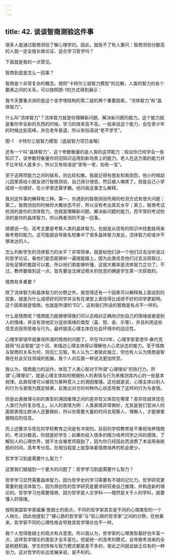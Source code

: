 ```yaml
---
---
---
```

title: 42. 谈谈智商测验这件事
---




很多人是通过智商测验了解心理学的。因此，就免不了有人要问：智商测验分数高的人就一定会擅长做论证、适合学习哲学吗？

下面就是我的一点管见。





智商到底是怎么一回事？


智商是个非常复杂的概念。按照“卡特尔三层智力模型”的见解，人类的智力的各个要素之间的关系，可以按照图-1的方式得到展示：

我今天要重点讲的是这个金字塔结构的第二层的两个重要因素，“流体智力”和“晶体智力”。

什么叫“流体智力”？流体智力就是你理解新问题、解决新问题的能力。这个能力就是看你学全新的东西的时候，学习的效率高不高。一般来说这个能力，会在青少年的时候达到高峰，并在老年衰退，所以有俗语说“老不学艺”。

图-1　卡特尔三层智力模型（底层智力项已省略）



还有一个叫“晶体智力”，这个参数衡量的是人类的这项能力：假设你已经学会一些知识了，该参数将衡量你将旧知识运用到新场景上的能力。老人在这方面的能力并不比年轻人差多少，所以又有俗语说“家有一老，如有一宝”。

至于这两项能力之间的联系，则比较松散。我就记得有朋友和我抱怨，他小时候幼儿园里真给小朋友进行智商测验，自己得分很低，然后被人嘲笑了。但是自己小学成绩一向很好，在小学里还算学霸。他问我这事怎么解释。

我对这件事的解释有三种。第一，你遇到的智商测验所用的检测方式有很大问题；第二，智商测验的时候你大概状态不好，所以没有考出真实水平；第三，智商考试检测的是你的流体智力，也就是理解新问题、解决新问题的能力，而平常的考试检测的是你的晶体智力，所以两者测的不是一回事。

顺便说一句，高考主要是考察人类的晶体智力，也就是从现有的知识中找套路用来做考卷的能力。这可能就会导致名校集中了很多晶体智力发达，流体智力却或许不够发达的人。

怎么判断学生的流体智力的水平？非常简单，就是给他们讲一个他们过去没听说过的哲学论证，看他们是否能够听一遍就能跟上。因为此类信息他们过去没获取过，没有足够的套路可以套，所以他们若能够听懂，这就大概率是流体智力之功了。不过，教师要做到这一点，首先要设法保证相关的信息的确是学生第一次获取的。





情商有多重要？


除了流体智力和晶体智力的分野之外，我觉得还有一个因素可以解释我上面说到的现象，就是为什么成绩好的同学并没有在课堂上表现得比成绩不好的同学更聪明。这个因素就是情商，也就是所谓的“EQ”。这和我们所说的智商是有点不一样的。

什么是情商呢？情商能力能够使得我们可以去相对正确地识别自己的情绪或者是别人的情绪，并且有效地区分这些情绪的类型（喜、怒、哀、乐等），并且利用这些信息去指导思维与行为，最终提高心理主体在社会环境中的适应性。

心理学家很早就重视所谓的情商的问题了。早在1920年，心理学家爱德华·桑代克就用“社会智能”这个词，来描述心理主体得以理解他人心灵状态的能力。至于情商与智商的关系为何，则见仁见智。有人认为二者彼此独立，但也有人认为情商是智商在社会交往领域的拓展。我个人对后面一种说法更加欣赏。

我认为，情商能力的运作，体现了人类心智对于所谓“心理理论”的执行力。所谓“心理理论”，就是心理主体如何根据别人的表情与行为来推测其内心的一些基本规律。此类规律可以被视为某种意义上的溯因推理。这也就是说，心理主体以别人的行为与表情为既定结果，反推出对方的何种内心状态导致了这样的行为与表情。

但是此类推理与别的类型的溯因推理之间的差异性又体现在哪里？差异性就体现在人类行为的复杂性上。以人的表情为例：人类表情非常微妙，尤其是我们亚洲人的面部表情比欧洲人还要微妙，所以你需要大量的时间去观察人、理解人，才能够掌握相应的信息。

而上述要求与现在的学校教育之间是有冲突的。目前的学校教育是不重视培养情商的，考试分数高，你就是好学生；如果你投入很多的精力培养同学之间的感情，了解别人的心理世界，就不太会被老师鼓励了，因为你已经因此而浪费了本该用来刷题的时间。高考考分高，在相当程度上就意味着情商培养的机会更少。





哲学学习到底需要什么智力？


这里我们就碰到一个更大的问题了：哲学学习到底需要什么智力？

哲学学习显然需要晶体智力，因为哲学史的学习需要有不错的记忆力。哲学研究更需要的是流体智力，因为原创性的哲学研究是要求研究者自己推理，并构造新的理论的。哲学学习也需要情商，因为哲学是人文学科——既然是关于人的学科，就要懂人的情绪。

按照美国哲学家威廉·詹姆士的观点，不同的哲学家其实是不同的心理类型的一个人格化，因此他提到了“硬心肠的哲学家”与“软心肠的哲学家”之间的分野。在他看来，哲学家不同的心理性格会导致其哲学理论也不一样。

我个人觉得詹姆士的观点有点意思。所以我认为，哲学家的心理类型最好也丰富一点，这样哲学理论的类型才会丰富化。但是统一的高考的模式，会导致考进来的全是刷题机器，学生的性格与智力模式都是差不多的，彼此之间就会缺乏应有的一种张力。这对哲学的长远发展来说，是不利的。